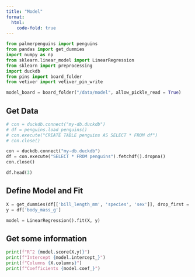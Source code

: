 ```yaml
---
title: "Model"
format:
  html:
    code-fold: true
---
```


```python
from palmerpenguins import penguins
from pandas import get_dummies
import numpy as np
from sklearn.linear_model import LinearRegression
from sklearn import preprocessing
import duckdb
from pins import board_folder
from vetiver import vetiver_pin_write

model_board = board_folder("/data/model", allow_pickle_read = True)
```

## Get Data

```python
# con = duckdb.connect("my-db.duckdb")
# df = penguins.load_penguins()
# con.execute("CREATE TABLE penguins AS SELECT * FROM df")
# con.close()

con = duckdb.connect("my-db.duckdb")
df = con.execute("SELECT * FROM penguins").fetchdf().dropna()
con.close()

df.head(3)
```

## Define Model and Fit

```python
X = get_dummies(df[['bill_length_mm', 'species', 'sex']], drop_first = True)
y = df['body_mass_g']

model = LinearRegression().fit(X, y)
```

## Get some information

```python
print(f"R^2 {model.score(X,y)}")
print(f"Intercept {model.intercept_}")
print(f"Columns {X.columns}")
print(f"Coefficients {model.coef_}")
```
